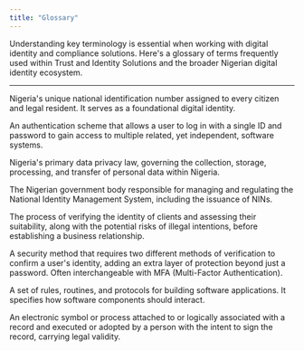```yaml
---
title: "Glossary"
---
```


Understanding key terminology is essential when working with digital identity and compliance solutions. Here's a glossary of terms frequently used within Trust and Identity Solutions and the broader Nigerian digital identity ecosystem.

---

<AccordionGroup>
  <Accordion title="NIN (National Identification Number)">
    <p>
    Nigeria's unique national identification number assigned to every citizen and legal resident. It serves as a foundational digital identity.
    </p>
  </Accordion>
  <Accordion title="SSO (Single Sign-On)">
    <p>
    An authentication scheme that allows a user to log in with a single ID and password to gain access to multiple related, yet independent, software systems.
    </p>
  </Accordion>
  <Accordion title="NDPR (Nigeria Data Protection Regulation)">
    <p>
    Nigeria's primary data privacy law, governing the collection, storage, processing, and transfer of personal data within Nigeria.
    </p>
  </Accordion>
  <Accordion title="NIMC (National Identity Management Commission)">
    <p>
    The Nigerian government body responsible for managing and regulating the National Identity Management System, including the issuance of NINs.
    </p>
  </Accordion>
  <Accordion title="KYC (Know Your Customer)">
    <p>
    The process of verifying the identity of clients and assessing their suitability, along with the potential risks of illegal intentions, before establishing a business relationship.
    </p>
  </Accordion>
  <Accordion title="2FA (Two-Factor Authentication)">
    <p>
    A security method that requires two different methods of verification to confirm a user's identity, adding an extra layer of protection beyond just a password. Often interchangeable with MFA (Multi-Factor Authentication).
    </p>
  </Accordion>
  <Accordion title="API (Application Programming Interface)">
    <p>
    A set of rules, routines, and protocols for building software applications. It specifies how software components should interact.
    </p>
  </Accordion>
  <Accordion title="E-signature (Electronic Signature)">
    <p>
    An electronic symbol or process attached to or logically associated with a record and executed or adopted by a person with the intent to sign the record, carrying legal validity.
    </p>
  </Accordion>
</AccordionGroup>